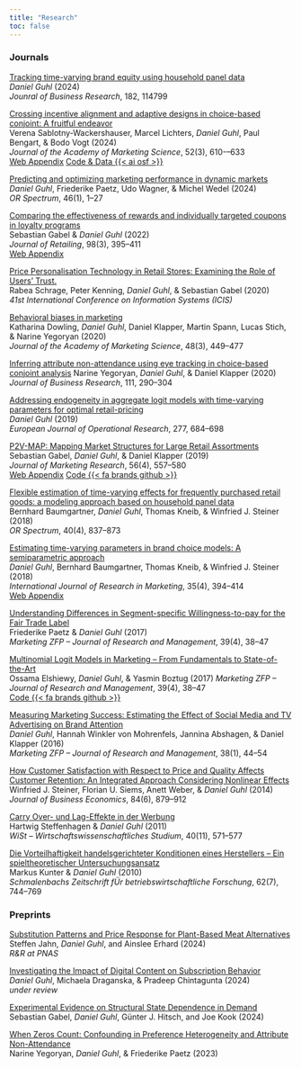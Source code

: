 ```yaml
---
title: "Research"
toc: false
---
```


### Journals

[Tracking time-varying brand equity using household panel data](https://www.sciencedirect.com/science/article/pii/S0148296324003035)  
*Daniel Guhl* (2024)   
*Jounral of Business Research*, 182, 114799

[Crossing incentive alignment and adaptive designs in choice-based conjoint: A fruitful endeavor](https://link.springer.com/article/10.1007/s11747-023-00997-5)  
Verena Sablotny-Wackershauser, Marcel Lichters, *Daniel Guhl*, Paul Bengart, & Bodo Vogt (2024)  
*Journal of the Academy of Marketing Science*, 52(3), 610-–633  
[Web Appendix](https://static-content.springer.com/esm/art%3A10.1007%2Fs11747-023-00997-5/MediaObjects/11747_2023_997_MOESM1_ESM.pdf) [Code & Data {{< ai osf >}}](https://osf.io/e5v4c/)

[Predicting and optimizing marketing performance in dynamic markets](https://link.springer.com/article/10.1007/s00291-024-00755-1)  
*Daniel Guhl*, Friederike Paetz, Udo Wagner, & Michel Wedel (2024)  
*OR Spectrum*, 46(1), 1--27

[Comparing the effectiveness of rewards and individually targeted coupons in loyalty programs](https://www.sciencedirect.com/science/article/pii/S002243592100049X)  
Sebastian Gabel & *Daniel Guhl* (2022)  
*Journal of Retailing*, 98(3), 395--411  
[Web Appendix](https://ars.els-cdn.com/content/image/1-s2.0-S002243592100049X-mmc1.pdf)

[Price Personalisation Technology in Retail Stores: Examining the Role of Users' Trust.](https://aisel.aisnet.org/icis2020/implement_adopt/implement_adopt/7/)  
Rabea Schrage, Peter Kenning, *Daniel Guhl*, & Sebastian Gabel (2020)  
*41st International Conference on Information Systems (ICIS)*   

[Behavioral biases in marketing](https://link.springer.com/article/10.1007/s11747-019-00699-x)  
Katharina Dowling, *Daniel Guhl*, Daniel Klapper, Martin Spann, Lucas Stich, & Narine Yegoryan (2020)  
*Journal of the Academy of Marketing Science*, 48(3), 449--477

[Inferring attribute non-attendance using eye tracking in choice-based conjoint analysis](https://www.sciencedirect.com/science/article/pii/S0148296319300803)
Narine Yegoryan, *Daniel Guhl*, & Daniel Klapper (2020)  
*Journal of Business Research*, 111, 290--304  
<!-- [Code {{< fa brands github >}}](https://github.com/nyegoryan/meaal) -->

[Addressing endogeneity in aggregate logit models with time-varying parameters for optimal retail-pricing](https://www.sciencedirect.com/science/article/pii/S037722171930222X)   
*Daniel Guhl* (2019)  
*European Journal of Operational Research*, 277, 684--698  

[P2V-MAP: Mapping Market Structures for Large Retail Assortments](https://journals.sagepub.com/doi/10.1177/0022243719833631)  
Sebastian Gabel, *Daniel Guhl*, & Daniel Klapper (2019)  
*Journal of Marketing Research*, 56(4), 557--580  
[Web Appendix](https://journals.sagepub.com/doi/suppl/10.1177/0022243719833631/suppl_file/ds_10.1177_0022243719833631.pdf) [Code {{< fa brands github >}}](https://github.com/sbstn-gbl/p2v-map)

[Flexible estimation of time-varying effects for frequently purchased retail goods: a modeling approach based on household panel data](https://link.springer.com/article/10.1007/s00291-018-0530-6)  
Bernhard Baumgartner, *Daniel Guhl*, Thomas Kneib, & Winfried J. Steiner (2018)    
*OR Spectrum*, 40(4), 837--873  

[Estimating time-varying parameters in brand choice models: A semiparametric approach](https://www.sciencedirect.com/science/article/pii/S0167811618300120)  
*Daniel Guhl*, Bernhard Baumgartner, Thomas Kneib, & Winfried J. Steiner (2018)  
*International Journal of Research in Marketing*, 35(4), 394--414  
[Web Appendix](https://ars.els-cdn.com/content/image/1-s2.0-S0167811618300120-mmc1.pdf)

[Understanding Differences in Segment-specific Willingness-to-pay for the Fair Trade Label](https://www.beck-elibrary.de/10.15358/0344-1369-2017-4/marketing-zfp-jahrgang-39-2017-heft-4?page=1)  
Friederike Paetz & *Daniel Guhl* (2017)  
*Marketing ZFP -- Journal of Research and Management*, 39(4), 38--47

[Multinomial Logit Models in Marketing -- From Fundamentals to State-of-the-Art](https://www.beck-elibrary.de/10.15358/0344-1369-2017-3-32/multinomial-logit-models-in-marketing-from-fundamentals-to-state-of-the-art-jahrgang-39-2017-heft-3?page=1)  
Ossama Elshiewy, *Daniel Guhl*, & Yasmin Boztug (2017)
*Marketing ZFP -- Journal of Research and Management*, 39(4), 38--47  
[Code {{< fa brands github >}}](https://gist.github.com/dhguhl/f16d755faebbf855ef6cd96786f41337)

[Measuring Marketing Success: Estimating the Effect of Social Media and TV Advertising on Brand Attention](https://www.beck-elibrary.de/10.15358/0344-1369-2016-1/marketing-zfp-jahrgang-38-2016-heft-1)  
*Daniel Guhl*, Hannah Winkler von Mohrenfels, Jannina Abshagen, & Daniel Klapper (2016)  
*Marketing ZFP -- Journal of Research and Management*, 38(1), 44--54  

[How Customer Satisfaction with Respect to Price and Quality Affects Customer Retention: An Integrated Approach Considering Nonlinear Effects](https://link.springer.com/article/10.1007/s11573-013-0700-6)  
Winfried J. Steiner, Florian U. Siems, Anett Weber, & *Daniel Guhl* (2014)  
*Journal of Business Economics*, 84(6), 879--912  

[Carry Over- und Lag-Effekte in der Werbung](https://www.beck-elibrary.de/10.15358/0340-1650-2011-11-571/carry-over-und-lag-effekte-in-der-werbung-jahrgang-40-2011-heft-11?page=1)  
Hartwig Steffenhagen & *Daniel Guhl* (2011)  
*WiSt -- Wirtschaftswissenschaftliches Studium*, 40(11), 571--577  

[Die Vorteilhaftigkeit handelsgerichteter Konditionen eines Herstellers -- Ein spieltheoretischer Untersuchungsansatz](https://link.springer.com/article/10.1007/BF03373679)  
Markus Kunter & *Daniel Guhl* (2010)  
*Schmalenbachs Zeitschrift fÜr betriebswirtschaftliche Forschung*, 62(7), 744--769  


### Preprints

[Substitution Patterns and Price Response for Plant-Based Meat Alternatives](https://rationality-and-competition.de/wp-content/uploads/discussion_paper/509.pdf)  
Steffen Jahn, *Daniel Guhl*, and Ainslee Erhard (2024)  
*R&R at PNAS*

[Investigating the Impact of Digital Content on Subscription Behavior](https://papers.ssrn.com/sol3/papers.cfm?abstract_id=4900771)  
*Daniel Guhl*, Michaela Draganska, & Pradeep Chintagunta (2024)  
*under review*  

[Experimental Evidence on Structural State Dependence in Demand](https://papers.ssrn.com/sol3/papers.cfm?abstract_id=4933116)  
Sebastian Gabel, *Daniel Guhl*, Günter J. Hitsch, and Joe Kook (2024)  

[When Zeros Count: Confounding in Preference Heterogeneity and Attribute Non-Attendance](https://rationality-and-competition.de/wp-content/uploads/discussion_paper/482.pdf)  
Narine Yegoryan, *Daniel Guhl*, & Friederike Paetz (2023)   

